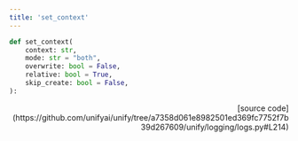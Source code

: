 ```yaml
---
title: 'set_context'
---
```


```python
def set_context(
    context: str,
    mode: str = "both",
    overwrite: bool = False,
    relative: bool = True,
    skip_create: bool = False,
):
```

<p align="right">[source code](https://github.com/unifyai/unify/tree/a7358d061e8982501ed369fc7752f7b39d267609/unify/logging/logs.py#L214)</p>

